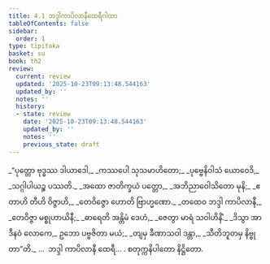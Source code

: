 ```yaml
---
title: 4.1 ဘဒ္ဒါကာပိလာနီထေရီဂါထာ
tableOfContents: false
sidebar:
  order: 1
type: tipitaka
basket: su
book: th2
review:
  current: review
  updated: '2025-10-23T09:13:48.544163'
  updated_by: ''
  notes: ''
  history:
  - state: review
    date: '2025-10-23T09:13:48.544163'
    updated_by: ''
    notes: ''
    previous_state: draft
---
```



<ReviewStatus review={frontmatter.review} showDetails={true} />

<HypothesisAnnotation frontmatter={frontmatter} />

<DynamicBreadcrumb />

<Division number="63" book="th2" e="ch" v="19" p="387">

<Paragraph number="103" type="verses" book="th2">
_“ပုတ္တော ဗုဒ္ဓဿ ဒါယာဒေါ,_  
_ကဿပေါ သုသမာဟိတော;_  
_ပုဗ္ဗေနိဝါသံ ယောဝေဒိ,_  
_သဂ္ဂါပါယဉ္စ ပဿတိ._  

</Paragraph>

</Division>
<Division number="64" book="th2" e="ch" v="19" p="387">

<Paragraph number="104" type="verses" book="th2">
_အထော ဇာတိက္ခယံ ပတ္တော,_  
_အဘိညာဝေါသိတော မုနိ;_  
_ဧတာဟိ တီဟိ ဝိဇ္ဇာဟိ,_  
_တေဝိဇ္ဇော ဟောတိ ဗြာဟ္မဏော._  

</Paragraph>

</Division>
<Division number="65" book="th2" e="ch" v="19" p="387">

<Paragraph number="105" type="verses" book="th2">
_တထေဝ ဘဒ္ဒါ ကာပိလာနီ,_  
_တေဝိဇ္ဇာ မစ္စုဟာယိနီ;_  
_ဓာရေတိ အန္တိမံ ဒေဟံ,_  
_ဇေတွာ မာရံ သဝါဟိနိံ._  

</Paragraph>

</Division>
<Division number="66" book="th2" e="ch" v="19" p="387">

<Paragraph number="106" type="verses" book="th2">
_ဒိသွာ အာဒီနဝံ လောကေ,_  
ဥဘော ပဗ္ဗဇိတာ မယံ;_  
_တျမှ ခီဏာသဝါ ဒန္တာ,_  
_သီတိဘူတမှ နိဗ္ဗုတာ”တိ._  


</Paragraph>
</Division>

<Paragraph number="107" type="center" book="th2">
…  ဘဒ္ဒါ ကာပိလာနီ ထေရီ… .



</Paragraph>

<Paragraph number="108" type="center" book="th2">
စတုက္ကနိပါတော နိဋ္ဌိတော.
</Paragraph>
